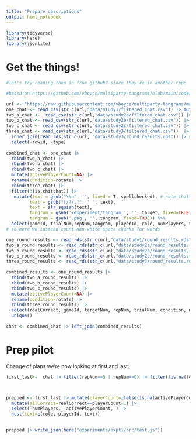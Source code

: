 ```yaml
---
title: "Prepare descriptions"
output: html_notebook
---
```


```r

library(tidyverse)
library(here)
library(jsonlite)
```

# Get the things!

```r
#let's try reading them in from github? since they're in another repo

#based on https://github.com/vboyce/multiparty-tangrams/blob/main/code/prep_ms.R

url <- "https://raw.githubusercontent.com/vboyce/multiparty-tangrams/main/"
one_chat <- read_csv(str_c(url,"data/study1/filtered_chat.csv")) |> mutate(rotate=str_c(as.character(numPlayers), "_rotate"))
two_a_chat <-  read_csv(str_c(url,"data/study2a/filtered_chat.csv")) |> mutate(rotate="no_rotate")
two_b_chat <- read_csv(str_c(url,"data/study2b/filtered_chat.csv")) |> mutate(rotate="full_feedback") |> select(-`row num`)
two_c_chat <- read_csv(str_c(url,"data/study2c/filtered_chat.csv")) |> mutate(rotate="emoji") |> select(-type)
three_chat <- read_csv(str_c(url,"data/study3/filtered_chat.csv"))  |> 
  inner_join(read_rds(str_c(url, "data/study3/round_results.rds")) |> select(gameId, trialNum, condition=name) |> unique() ) |> 
  select(-rowid, -type)
  
combined_chat <- one_chat |> 
  rbind(two_a_chat) |> 
  rbind(two_b_chat) |> 
  rbind(two_c_chat) |> 
  mutate(activePlayerCount=NA) |> 
  rename(condition=rotate) |> 
  rbind(three_chat) |> 
  filter(!(is.chitchat)) |> 
   mutate(text = gsub("\\n", '', fixed = T, spellchecked), # note that this is using spellcorrected version!!!!
         text = gsub("[/?/.]", ' ', text),
         text = str_squish(text),
         tangram = gsub('/experiment/tangram_', '', target, fixed=TRUE),
         tangram = gsub('.png', '', tangram, fixed=TRUE)) %>%
  select(gameId, trialNum,repNum,tangram, playerId, role, numPlayers, text, condition)
# so here we instead count non-white space chunks for words 

one_round_results <- read_rds(str_c(url,"data/study1/round_results.rds")) %>% mutate(rotate=str_c(as.character(numPlayers), "_rotate"))
two_a_round_results <- read_rds(str_c(url,"data/study2a/round_results.rds")) %>% mutate(rotate="no_rotate")
two_b_round_results <- read_rds(str_c(url,"data/study2b/round_results.rds")) %>% mutate(rotate="full_feedback")
two_c_round_results <- read_rds(str_c(url,"data/study2c/round_results.rds")) |> mutate(rotate="emoji")
three_round_results <- read_rds(str_c(url,"data/study3/round_results.rds")) |> rename(`_id`="X_id", condition=name)

combined_results <- one_round_results |> 
  rbind(two_a_round_results) |> 
  rbind(two_b_round_results) |> 
  rbind(two_c_round_results) |> 
  mutate(activePlayerCount=NA) |> 
  rename(condition=rotate) |> 
  rbind(three_round_results) |> 
  select(realCorrect, gameId, targetNum, repNum, trialNum, condition, numPlayers, activePlayerCount) |> 
  unique()
  
chat <- combined_chat |> left_join(combined_results)

```

# Prep pilot

Change of plans we're now looking at first and last. 
```r

first_last<-  chat |> filter(repNum==5 | repNum==0) |> filter(!is.na(text)) |> filter(condition %in% c("2_rotate", "6_rotate"))



prepped <- first_last |> mutate(playerCount=ifelse(is.na(activePlayerCount), numPlayers, activePlayerCount)) |> 
  mutate(allCorrect=realCorrect==playerCount-1) |> 
  select(-numPlayers, -activePlayerCount, ) |> 
  nest(text=c(role, playerId, text))
  
```

```r

prepped |> write_json(here("experiments/expt1/src/test.js"))
```
